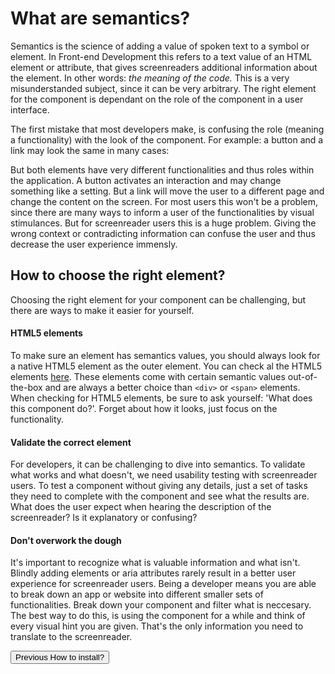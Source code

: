 
<Meta title="Documentation/What are semantics?" />

# What are semantics?

Semantics is the science of adding a value of spoken text to a symbol or element. In Front-end Development this refers to a text value of an HTML element or attribute, that gives screenreaders additional information about the element. In other words: <i>the meaning of the code.</i> This is a very misunderstanded subject, since it can be very arbitrary. The right element for the component is dependant on the role of the component in a user interface.

The first mistake that most developers make, is confusing the role (meaning a functionality) with the look of the component. For example: a button and a link may look the same in many cases:

<Story id="hidden-docs--button-and-link" inline={false} />

But both elements have very different functionalities and thus roles within the application. A button activates an interaction and may change something like a setting. But a link will move the user to a different page and change the content on the screen. For most users this won't be a problem, since there are many ways to inform a user of the functionalities by visual stimulances. But for screenreader users this is a huge problem. Giving the wrong context or contradicting information can confuse the user and thus decrease the user experience immensly.

## How to choose the right element?

Choosing the right element for your component can be challenging, but there are ways to make it easier for yourself.

#### HTML5 elements

To make sure an element has semantics values, you should always look for a native HTML5 element as the outer element. You can check al the HTML5 elements [here](https://developer.mozilla.org/en-US/docs/Web/HTML/Element). These elements come with certain semantic values out-of-the-box and are always a better choice than `<div>` or `<span>` elements. When checking for HTML5 elements, be sure to ask yourself: 'What does this component do?'. Forget about how it looks, just focus on the functionality.

#### Validate the correct element

For developers, it can be challenging to dive into semantics. To validate what works and what doesn't, we need usability testing with screenreader users. To test a component without giving any details, just a set of tasks they need to complete with the component and see what the results are. What does the user expect when hearing the description of the screenreader? Is it explanatory or confusing?

#### Don't overwork the dough

It's important to recognize what is valuable information and what isn't. Blindly adding elements or aria attributes rarely result in a better user experience for screenreader users. Being a developer means you are able to break down an app or website into different smaller sets of functionalities. Break down your component and filter what is neccesary. The best way to do this, is using the component for a while and think of every visual hint you are given. That's the only information you need to translate to the screenreader.

<div class="button-container">
  <button class="previous" onClick={linkTo('documentation-how-to-install--page')}>
    Previous
    <span>How to install?</span>
  </button>
</div>
